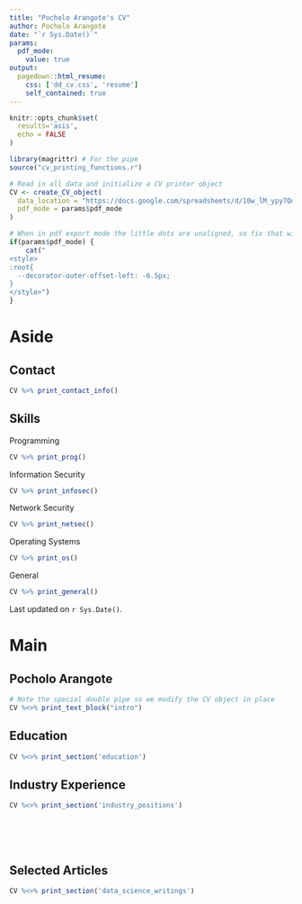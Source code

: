 ```yaml
---
title: "Pocholo Arangote's CV"
author: Pocholo Arangote
date: "`r Sys.Date()`"
params:
  pdf_mode:
    value: true
output:
  pagedown::html_resume:
    css: ['dd_cv.css', 'resume']
    self_contained: true
---
```


```r
knitr::opts_chunk$set(
  results='asis', 
  echo = FALSE
)

library(magrittr) # For the pipe
source("cv_printing_functions.r")

# Read in all data and initialize a CV printer object
CV <- create_CV_object(
  data_location = "https://docs.google.com/spreadsheets/d/10w_lM_ypy7Qq9ieXKjCFY0yXCgEQQqdVt_Ekmt2oLnU",  
  pdf_mode = params$pdf_mode
)

```


```r
# When in pdf export mode the little dots are unaligned, so fix that with some conditional CSS.
if(params$pdf_mode) {
    cat("
<style>
:root{
  --decorator-outer-offset-left: -6.5px;
}
</style>")
}
```


Aside
================================================================================

<!-- #```{r} -->
<!-- # Build interactive network of positions colored by section -->
<!-- # and connected if they occurred in the same year -->
<!-- #datadrivencv::build_network_logo(CV$entries_data) -->
<!-- #``` -->


<!-- #```{r} -->
<!-- #if(params$pdf_mode){ -->
<!-- #  cat("View this CV online with links at _nickstrayer.me/datadrivencv/_") -->
<!-- #} else { -->
<!-- #  cat("[<i class='fas fa-download'></i> Download a PDF of this #CV](https://github.com/nstrayer/cv/raw/master/strayer_cv.pdf)") -->
<!-- #} -->
<!-- #``` -->

Contact {#contact}
--------------------------------------------------------------------------------

```r
CV %>% print_contact_info()
```



Skills {#skills}
--------------------------------------------------------------------------------

Programming 


```r
CV %>% print_prog()
```

Information Security 


```r
CV %>% print_infosec()
```

Network Security


```r
CV %>% print_netsec()
```

Operating Systems 


```r
CV %>% print_os()
```

General 


```r
CV %>% print_general()
```



<!-- Disclaimer {#disclaimer} -->
<!-- -------------------------------------------------------------------------------- -->

<!-- This resume was made with R using the [**{pagedown}**](https://github.com/rstudio/pagedown) and [**{datadrivencv}**](https://github.com/nstrayer/datadrivencv) packages.  -->


Last updated on `r Sys.Date()`.



Main
================================================================================

Pocholo Arangote {#title}
--------------------------------------------------------------------------------

```r
# Note the special double pipe so we modify the CV object in place
CV %<>% print_text_block("intro") 
```



Education {data-icon=graduation-cap data-concise=true}
--------------------------------------------------------------------------------

```r
CV %<>% print_section('education')
```



<!-- #Research Experience {data-icon=laptop} -->
<!-- #-------------------------------------------------------------------------------- -->

<!-- #```{r} -->
<!-- ##CV %<>% print_section('research_positions') -->
<!-- #``` -->



Industry Experience {data-icon=suitcase data-concise=true}
--------------------------------------------------------------------------------

<!-- ::: aside -->
<!-- ```{r} -->
<!-- CV %<>% print_text_block('industy_experience_aside') -->
<!-- ``` -->
<!-- ::: -->

```r
CV %<>% print_section('industry_positions')
```

<!-- These breaks just force a new page so section doesnt get cut off -->
<br>
<br>
<br>

<!-- #Teaching Experience {data-icon=chalkboard-teacher} -->
<!-- #-------------------------------------------------------------------------------- -->

<!-- #::: aside -->
<!-- #```{r} -->
<!-- #CV %<>% print_text_block('teaching_experience_aside') -->
<!-- #``` -->
<!-- #::: -->

<!-- #```{r} -->
<!-- #CV %<>% print_section('teaching_positions') -->
<!-- #``` -->



Selected Articles {data-icon=chart-line data-concise=true}
--------------------------------------------------------------------------------

<!-- ::: aside -->
<!-- ```{r} -->
<!-- CV %<>% print_text_block('data_science_writing_aside') -->
<!-- ``` -->
<!-- ::: -->

```r
CV %<>% print_section('data_science_writings')
```



<!-- #Selected Press (About)  {data-icon=newspaper} -->
<!-- #-------------------------------------------------------------------------------- -->

<!-- #```{r} -->
<!-- #CV %<>% print_section('about_me_press') -->
<!-- #``` -->


<!-- #<br> -->
<!-- #<br> -->


<!-- #Selected Press (By)  {data-icon=newspaper} -->
<!-- -------------------------------------------------------------------------------- -->

<!-- #```{r} -->
<!-- #CV %<>% print_section('by_me_press') -->
<!-- #``` -->



<!-- #Selected Publications, Posters, and Talks {data-icon=book} -->
<!-- -------------------------------------------------------------------------------- -->

<!-- #```{r} -->
<!-- #CV %<>% print_section('academic_articles') -->
<!-- #``` -->



<!-- #```{r} -->
<!-- #CV %<>% print_links() -->
<!-- #``` -->

